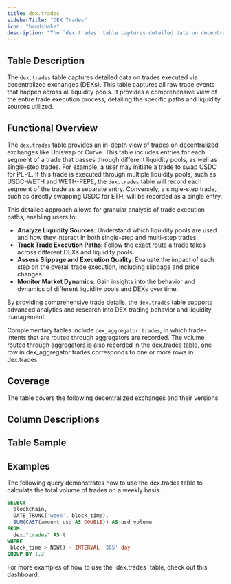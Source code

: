 ```yaml
---
title: dex.trades
sidebarTitle: "DEX Trades"
icon: "handshake"
description: "The `dex.trades` table captures detailed data on decentralized exchange (DEX) trades, recording all raw trade events across various protocols and blockchains."
---
```



<Frame caption="This table stores data on dex trades across protocols...">
  <DuneEmbed qID={4319} vID={8411} height={300} />
</Frame>

<Frame caption="... and chains">
  <DuneEmbed qID={2180075} vID={3571504} height={300} />
</Frame>

## Table Description

The `dex.trades` table captures detailed data on trades executed via decentralized exchanges (DEXs). This table captures all raw trade events that happen across all liquidity pools. It provides a comprehensive view of the entire trade execution process, detailing the specific paths and liquidity sources utilized.



## Functional Overview

The `dex.trades` table provides an in-depth view of trades on decentralized exchanges like Uniswap or Curve. This table includes entries for each segment of a trade that passes through different liquidity pools, as well as single-step trades. For example, a user may initiate a trade to swap USDC for PEPE. If this trade is executed through multiple liquidity pools, such as USDC-WETH and WETH-PEPE, the `dex.trades` table will record each segment of the trade as a separate entry. Conversely, a single-step trade, such as directly swapping USDC for ETH, will be recorded as a single entry.

This detailed approach allows for granular analysis of trade execution paths, enabling users to:

- **Analyze Liquidity Sources**: Understand which liquidity pools are used and how they interact in both single-step and multi-step trades.
- **Track Trade Execution Paths**: Follow the exact route a trade takes across different DEXs and liquidity pools.
- **Assess Slippage and Execution Quality**: Evaluate the impact of each step on the overall trade execution, including slippage and price changes.
- **Monitor Market Dynamics**: Gain insights into the behavior and dynamics of different liquidity pools and DEXs over time.

By providing comprehensive trade details, the `dex.trades` table supports advanced analytics and research into DEX trading behavior and liquidity management.

Complementary tables include `dex_aggregator.trades`, in which trade-intents that are routed through aggregators are recorded. The volume routed through aggregators is also recorded in the dex.trades table, one row in dex_aggregator trades corresponds to one or more rows in dex.trades.

## Coverage

The table covers the following decentralized exchanges and their versions:

<div>
  <DuneEmbed qID={3453733} vID={5803813} height={600} />
</div>

## Column Descriptions


<ColumnDescriptions tableSchema="dex" tableName="trades" />

## Table Sample


<TableSample tableSchema="dex" tableName="trades" />

## Examples

The following query demonstrates how to use the dex.trades table to calculate the total volume of trades on a weekly basis.

```sql
SELECT
  blockchain,
  DATE_TRUNC('week', block_time),
  SUM(CAST(amount_usd AS DOUBLE)) AS usd_volume
FROM
  dex."trades" AS t
WHERE
 block_time > NOW() - INTERVAL '365' day
GROUP BY 1,2
```
<div>
  <DuneEmbed qID={2180075} vID={3571504} height={500} />
</div>

<CardGroup cols={1}>
  <Card title="Dex Dashboard" icon="chart-waterfall" href="https://dune.com/dune/dex-metrics">
    For more examples of how to use the `dex.trades` table, check out this dashboard.
  </Card>
</CardGroup>
